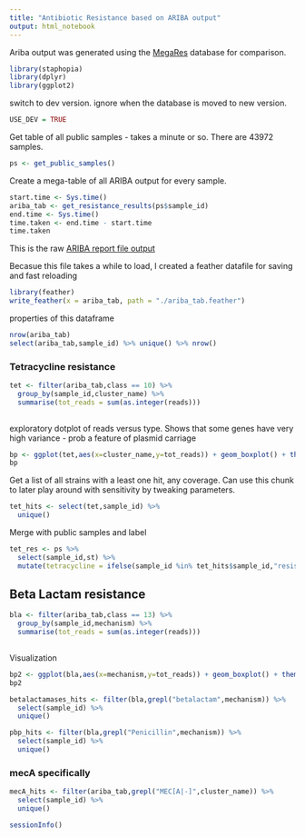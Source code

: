 ```yaml
---
title: "Antibiotic Resistance based on ARIBA output"
output: html_notebook
---
```


Ariba output was generated using the [MegaRes](https://megares.meglab.org) database for comparison.

```r
library(staphopia)
library(dplyr)
library(ggplot2)
```

switch to dev version.  ignore when the database is moved to new version.
```r
USE_DEV = TRUE
```

Get table of all public samples - takes a minute or so.  There are 43972 samples.
```r
ps <- get_public_samples()
```

Create a mega-table of all ARIBA output for every sample.
```r
start.time <- Sys.time()
ariba_tab <- get_resistance_results(ps$sample_id)
end.time <- Sys.time()
time.taken <- end.time - start.time
time.taken
```
This is the raw [ARIBA report file output](https://github.com/sanger-pathogens/ariba/wiki/Task:-run)

Becasue this file takes a while to load, I created a feather datafile for saving and fast reloading

```r
library(feather)
write_feather(x = ariba_tab, path = "./ariba_tab.feather")
```

properties of this dataframe

```r
nrow(ariba_tab)
select(ariba_tab,sample_id) %>% unique() %>% nrow()
```


### Tetracycline resistance

```r
tet <- filter(ariba_tab,class == 10) %>%
  group_by(sample_id,cluster_name) %>%
  summarise(tot_reads = sum(as.integer(reads)))
  
```

exploratory dotplot of reads versus type.  Shows that some genes have very high variance - prob a feature of plasmid carriage

```r
bp <- ggplot(tet,aes(x=cluster_name,y=tot_reads)) + geom_boxplot() + theme(axis.text.x = element_text(angle = 90, hjust = 1)) + scale_y_log10()
bp
```

Get a list of all strains with a least one hit, any coverage.  Can use this chunk to later play around with sensitivity by tweaking parameters.

```r
tet_hits <- select(tet,sample_id) %>%
  unique() 
```

Merge with public samples and label

```r
tet_res <- ps %>%
  select(sample_id,st) %>%
  mutate(tetracycline = ifelse(sample_id %in% tet_hits$sample_id,"resistant","sensitive"))
```

## Beta Lactam resistance


```r
bla <- filter(ariba_tab,class == 13) %>%
  group_by(sample_id,mechanism) %>%
  summarise(tot_reads = sum(as.integer(reads)))
  
```

Visualization


```r
bp2 <- ggplot(bla,aes(x=mechanism,y=tot_reads)) + geom_boxplot() + theme(axis.text.x = element_text(angle = 90, hjust = 1)) + scale_y_log10()
bp2
```

```r
betalactamases_hits <- filter(bla,grepl("betalactam",mechanism)) %>%
  select(sample_id) %>%
  unique() 
```

```r
pbp_hits <- filter(bla,grepl("Penicillin",mechanism)) %>%
  select(sample_id) %>%
  unique() 
```

### mecA specifically

```r
mecA_hits <- filter(ariba_tab,grepl("MEC[A|-]",cluster_name)) %>%
  select(sample_id) %>%
  unique() 
```



```r
sessionInfo()
```

